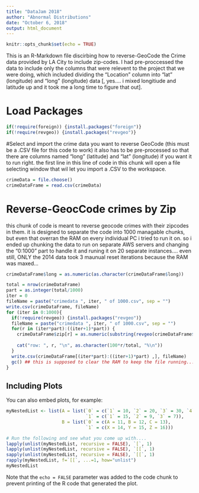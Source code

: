 ```yaml
---
title: "DataJam 2018"
author: "Abnormal Distributions"
date: "October 6, 2018"
output: html_document
---
```


```r
knitr::opts_chunk$set(echo = TRUE)
```
This is an R-Markdown file discirbing how to reverse-GeoCode the Crime data provided by LA City to include zip-codes. I had pre-proccessed the data to include only the columns that were relevent to the project that we were doing, which included dividing the "Location" column into "lat" (longitude) and "long" (longitude) data [, yes.... i mixed longitiude and latitude up and it took me a long time to figure that out].


# Load Packages
```r
if(!require(foreign)) {install.packages("foreign")}
if(!require(revgeo)) {install.packages("revgeo")}

```

#Select and import the crime data you want to reverse GeoCode (this must be a .CSV file for this code to work)
it also has to be pre-processed so that there are columns named "long" (latitude) and "lat" (longitude) if you want it to run right. the first line in this line of code in this chunk will open a file selecting window that wil let you import a .CSV to the workspace.
```r
crimeData = file.choose()
crimeDataFrame = read.csv(crimeData)

```

# Reverse-GeocCode crimes by Zip
this chunk of code is meant to reverse geocode crimes with their zipcodes in them. it is designed to separate the code into 1000 managable chunks, but even that overran the RAM on every individual PC i tried to run it on. so i ended up chunking the data to run on separate AWS servers and changing the "0:1000" part to handle it and runing it on 20 separate instances.... even still, ONLY the 2014 data took 3 maunual reset iterations because the RAM was maxed...
```r
crimeDataFrame$long = as.numeric(as.character(crimeDataFrame$long))

total = nrow(crimeDataFrame)
part = as.integer(total/1000)
iter = 0
fileName = paste("crimedata ", iter, " of 1000.csv", sep = "")
write.csv(crimeDataFrame, fileName)
for (iter in 0:1000){
  if(!require(revgeo)) {install.packages("revgeo")}
  fileName = paste("crimedata ", iter, " of 1000.csv", sep = "")
  for(r in (iter*part):((iter+1)*part)) {
    crimeDataFrame$zip[r] = as.numeric(substring(revgeo(crimeDataFrame$long[r], crimeDataFrame$lat[r], output = "hash", item="zip"),1,5))
    
    cat("row: ", r, "\n", as.character(100*r/total, "%\n"))
  }
  write.csv(crimeDataFrame[(iter*part):((iter+1)*part) ,], fileName)
  gc() ## this is supposed to clear the RAM to keep the file running.... it didn't work maybe you can think of a better solution
}


```


## Including Plots

You can also embed plots, for example:

```r
myNestedList <- list(A = list(`0` = c(`1` = 10, `2` = 20, `3` = 30, `4` = 72),
                              `1` = c(`1` = 15, `2` = 9, `3` = 7)),
                     B = list(`0` = c(A = 11, B = 12, C = 13),
                              `1` = c(X = 14, Y = 15, Z = 16)))

# Run the following and see what you come up with....
lapply(unlist(myNestedList, recursive = FALSE), `[`, 1)
lapply(unlist(myNestedList, recursive = FALSE), `[[`, 1)
sapply(unlist(myNestedList, recursive = FALSE), `[[`, 1)
rapply(myNestedList, f=`[[`, ...=1, how="unlist")
myNestedList
```

Note that the `echo = FALSE` parameter was added to the code chunk to prevent printing of the R code that generated the plot.
